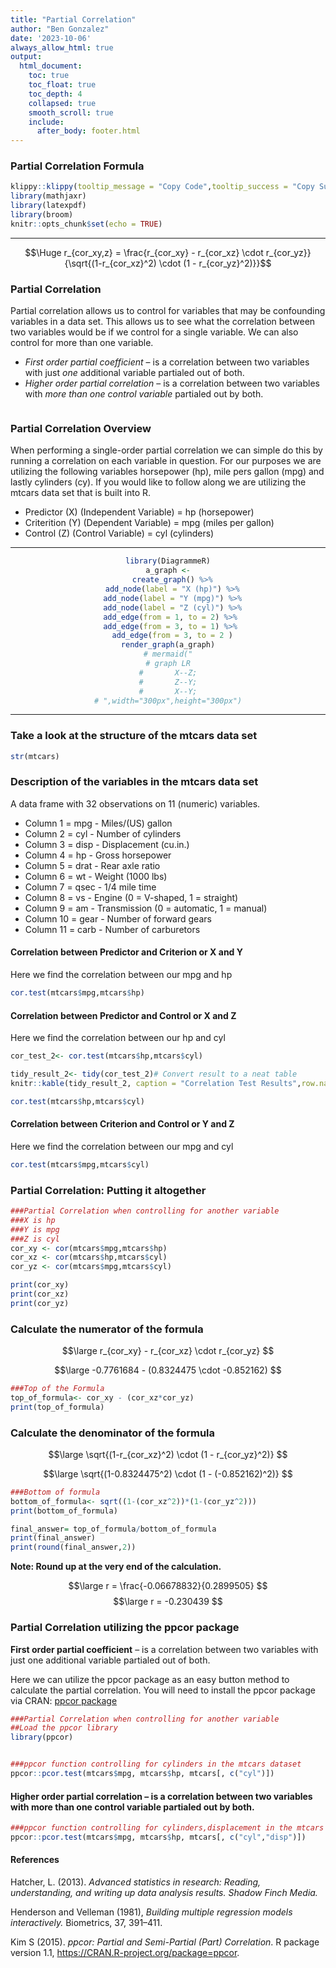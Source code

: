 ```yaml
---
title: "Partial Correlation"
author: "Ben Gonzalez"
date: '2023-10-06'
always_allow_html: true
output:
  html_document:
    toc: true
    toc_float: true
    toc_depth: 4
    collapsed: true
    smooth_scroll: true
    include:
      after_body: footer.html    
---
```



### Partial Correlation Formula


```r
klippy::klippy(tooltip_message = "Copy Code",tooltip_success = "Copy Successful!!!",position = "right")
library(mathjaxr)
library(latexpdf)
library(broom)
knitr::opts_chunk$set(echo = TRUE)

```

---

$$\Huge
r_{cor_xy,z} = \frac{r_{cor_xy} - r_{cor_xz}  \cdot r_{cor_yz}}{\sqrt{(1-r_{cor_xz}^2) \cdot (1 - r_{cor_yz}^2)}}$$

### Partial Correlation

Partial correlation allows us to control for variables that may be confounding variables in a data set. This allows us to see what the correlation between two variables would be if we control for a single variable. We can also control for more than one variable.

+ *First order partial coefficient* – is a correlation between two variables with just *one* additional variable partialed out of both.
+ *Higher order partial correlation* – is a correlation between two variables with *more than one control variable* partialed out by both.



```r

```



### Partial Correlation Overview

When performing a single-order partial correlation we can simple do this by running a correlation on each variable in question. For our purposes we are utilizing the following variables horsepower (hp), mile pers gallon (mpg) and lastly cylinders (cy). If you would like to follow along we are utilizing the mtcars data set that is built into R.

+ Predictor (X) (Independent Variable) = hp (horsepower)
+ Criterition (Y) (Dependent Variable) = mpg (miles per gallon)
+ Control (Z) (Control Variable) = cyl (cylinders)

---

<center>
```r
library(DiagrammeR)
a_graph <-
  create_graph() %>%
  add_node(label = "X (hp)") %>%
  add_node(label = "Y (mpg)") %>%
  add_node(label = "Z (cyl)") %>%
  add_edge(from = 1, to = 2) %>% 
  add_edge(from = 3, to = 1) %>% 
  add_edge(from = 3, to = 2 )
render_graph(a_graph)
# mermaid("
# graph LR
#       X--Z;
#       Z--Y;
#       X--Y;
# ",width="300px",height="300px")
```
</center>

---


### Take a look at the structure of the mtcars data set

```r
str(mtcars)
```

### Description of the variables in the mtcars data set

A data frame with 32 observations on 11 (numeric) variables.

+ Column 1	 =  mpg	- Miles/(US) gallon
+ Column 2	 =  cyl	- Number of cylinders
+ Column 3	 =  disp - Displacement (cu.in.)
+ Column 4	 =  hp - Gross horsepower
+ Column 5	 =  drat - Rear axle ratio
+ Column 6	 =  wt - Weight (1000 lbs)
+ Column 7	 =  qsec - 1/4 mile time
+ Column 8	 =  vs - Engine (0 = V-shaped, 1 = straight)
+ Column 9	 =  am - Transmission (0 = automatic, 1 = manual)
+ Column 10  =	gear - Number of forward gears
+ Column 11  =	carb - Number of carburetors


#### Correlation between Predictor and Criterion or X and Y

Here we find the correlation between our mpg and hp

```r
cor.test(mtcars$mpg,mtcars$hp)

```


#### Correlation between Predictor and Control or X and Z

Here we find the correlation between our hp and cyl

```r
cor_test_2<- cor.test(mtcars$hp,mtcars$cyl)

tidy_result_2<- tidy(cor_test_2)# Convert result to a neat table
knitr::kable(tidy_result_2, caption = "Correlation Test Results",row.names = T,)

cor.test(mtcars$hp,mtcars$cyl)

```


#### Correlation between Criterion and Control or Y and Z

Here we find the correlation between our mpg and cyl

```r
cor.test(mtcars$mpg,mtcars$cyl)

```


### Partial Correlation: Putting it altogether


```r
###Partial Correlation when controlling for another variable
###X is hp
###Y is mpg
###Z is cyl
cor_xy <- cor(mtcars$mpg,mtcars$hp)
cor_xz <- cor(mtcars$hp,mtcars$cyl)
cor_yz <- cor(mtcars$mpg,mtcars$cyl)

print(cor_xy)
print(cor_xz)
print(cor_yz)

```


### Calculate the numerator of the formula

$$\large
r_{cor_xy} - r_{cor_xz}  \cdot r_{cor_yz}
$$

$$\large
-0.7761684 - (0.8324475  \cdot -0.852162)
$$

```r
###Top of the Formula
top_of_formula<- cor_xy - (cor_xz*cor_yz)
print(top_of_formula)
```


### Calculate the denominator of the formula


$$\large
\sqrt{(1-r_{cor_xz}^2) \cdot (1 - r_{cor_yz}^2)}
$$


$$\large
\sqrt{(1-0.8324475^2) \cdot (1 - (-0.852162)^2)}
$$


```r
###Bottom of formula
bottom_of_formula<- sqrt((1-(cor_xz^2))*(1-(cor_yz^2)))
print(bottom_of_formula)
```

```r
final_answer= top_of_formula/bottom_of_formula
print(final_answer)
print(round(final_answer,2))
```
<b>Note: Round up at the very end of the calculation.</b>

$$\large
r = \frac{-0.06678832}{0.2899505}
$$
$$\large
r = -0.230439
$$

### Partial Correlation utilizing the ppcor package


**First order partial coefficient** – is a correlation between two variables with just one additional variable partialed out of both.

Here we can utilize the ppcor package as an easy button method to calculate the partial correlation. You will need to install the ppcor package via CRAN: [ppcor package](https://cran.r-project.org/web/packages/ppcor/index.html)

```r
###Partial Correlation when controlling for another variable
##Load the ppcor library
library(ppcor)


###ppcor function controlling for cylinders in the mtcars dataset
ppcor::pcor.test(mtcars$mpg, mtcars$hp, mtcars[, c("cyl")])
```

#### Higher order partial correlation – is a correlation between two variables with more than one control variable partialed out by both.
 


```r
###ppcor function controlling for cylinders,displacement in the mtcars dataset
ppcor::pcor.test(mtcars$mpg, mtcars$hp, mtcars[, c("cyl","disp")])
```
#### References

Hatcher, L. (2013). *Advanced statistics in research: Reading, understanding, and writing up data analysis results. Shadow Finch Media.*

Henderson and Velleman (1981), *Building multiple regression models interactively.* Biometrics, 37, 391–411.

Kim S (2015). _ppcor: Partial and Semi-Partial (Part) Correlation_. R package version 1.1, <https://CRAN.R-project.org/package=ppcor>.
